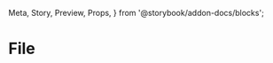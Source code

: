   Meta,
  Story,
  Preview,
  Props,
} from '@storybook/addon-docs/blocks';

<Meta title="Forms|Fields/File" component={Field} />

# File

<Preview>
  <Story name="As default">
    <Form debug onSubmit={action('onSubmit')}>
      <Field name="sample" type="file" required />
    </Form>
  </Story>
  <Story name="With value">
    <Form
      debug
      initialValues={{ sample: 'sample.csv' }}
      onSubmit={action('onSubmit')}
    >
      <Field name="sample" type="file" />
    </Form>
  </Story>
</Preview>
